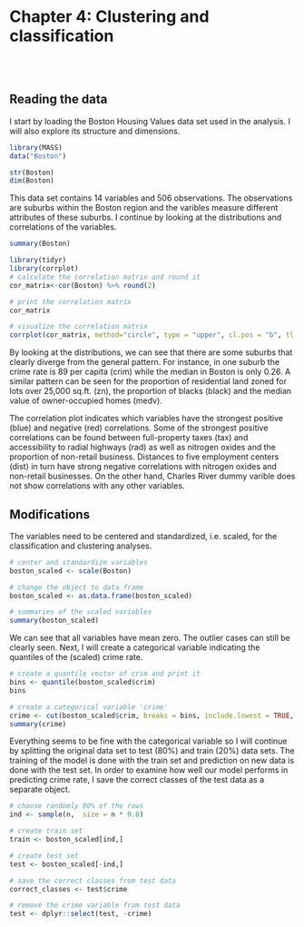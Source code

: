# Chapter 4: Clustering and classification
<br>
<br>

## Reading the data

I start by loading the Boston Housing Values data set used in the analysis. I will also explore its structure and dimensions.

```r
library(MASS)
data("Boston")

str(Boston)
dim(Boston)
```

This data set contains 14 variables and 506 observations. The observations are suburbs within the Boston region and the varibles measure different attributes of these suburbs. I continue by looking at the distributions and correlations of the variables.

```r
summary(Boston)
```

```r
library(tidyr)
library(corrplot)
# calculate the correlation matrix and round it
cor_matrix<-cor(Boston) %>% round(2) 

# print the correlation matrix
cor_matrix

# visualize the correlation matrix
corrplot(cor_matrix, method="circle", type = "upper", cl.pos = "b", tl.pos = "d", tl.cex = 0.6)
```

By looking at the distributions, we can see that there are some suburbs that clearly diverge from the general pattern. For instance, in one suburb the crime rate is 89 per capita (crim) while the median in Boston is only 0.26. A similar pattern can be seen for the proportion of residential land zoned for lots over 25,000 sq.ft. (zn), the proportion of blacks (black) and the median value of owner-occupied homes (medv).

The correlation plot indicates which variables have the strongest positive (blue) and negative (red) correlations. Some of the strongest positive correlations can be found between full-property taxes (tax) and accessibility to radial highways (rad) as well as nitrogen oxides and the proportion of non-retail business. Distances to five employment centers (dist) in turn have strong negative correlations with nitrogen oxides and non-retail businesses. On the other hand, Charles River dummy varible does not show correlations with any other variables.

## Modifications

The variables need to be centered and standardized, i.e. scaled, for the classification and clustering analyses.

```r
# center and standardize variables
boston_scaled <- scale(Boston)

# change the object to data frame
boston_scaled <- as.data.frame(boston_scaled)

# summaries of the scaled variables
summary(boston_scaled)
```

We can see that all variables have mean zero. The outlier cases can still be clearly seen. Next, I will create a categorical variable indicating the quantiles of the (scaled) crime rate.

```r
# create a quantile vector of crim and print it
bins <- quantile(boston_scaled$crim)
bins

# create a categorical variable 'crime'
crime <- cut(boston_scaled$crim, breaks = bins, include.lowest = TRUE, label = c("low", "med_low", "med_high", "high"))
summary(crime)
```

Everything seems to be fine with the categorical variable so I will continue by splitting the original data set to test (80%) and train (20%) data sets. The training of the model is done with the train set and prediction on new data is done with the test set. In order to examine how well our model performs in predicting crime rate, I save the correct classes of the test data as a separate object.

```r
# choose randomly 80% of the rows
ind <- sample(n,  size = n * 0.8)

# create train set
train <- boston_scaled[ind,]

# create test set 
test <- boston_scaled[-ind,]

# save the correct classes from test data
correct_classes <- test$crime

# remove the crime variable from test data
test <- dplyr::select(test, -crime)
```

